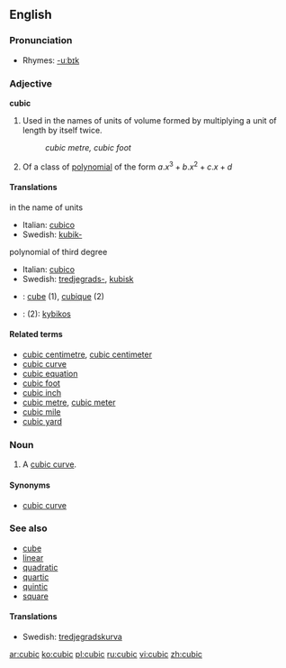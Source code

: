 ==English==

===Pronunciation===
*Rhymes: [[Rhymes:English:-uːbɪk|-uːbɪk]]

===Adjective===
'''cubic''' {{notcomp}}

# Used in the names of units of volume formed by multiplying a unit of length by itself twice. <!--note: this is correct; although there are three factors, there are only two multiplications-->
#:''cubic metre, cubic foot''
# {{math}} Of a class of [[polynomial]] of the form <math> a.x^3 + b.x^2 + c.x + d </math>

====Translations====
;in the name of units
*Italian: [[cubico]]
*Swedish: [[kubik-]]
;polynomial of third degree
*Italian: [[cubico]]
*Swedish: [[tredjegrads-]], [[kubisk]]

{{checktrans}}
*{{ttbc|French}}: [[cube]] (1), [[cubique]] (2)
*{{ttbc|Greek}}: (2): [[kybikos]]

====Related terms====
*[[cubic centimetre]], [[cubic centimeter]]
*[[cubic curve]]
*[[cubic equation]]
*[[cubic foot]]
*[[cubic inch]]
*[[cubic metre]], [[cubic meter]]
*[[cubic mile]]
*[[cubic yard]]

===Noun===
{{en-noun}}

# {{math}} A [[cubic curve]].

====Synonyms====
*[[cubic curve]]

===See also===
*[[cube]]
*[[linear]]
*[[quadratic]]
*[[quartic]]
*[[quintic]]
*[[square]]

====Translations====
*Swedish: [[tredjegradskurva]] {{c}}

[[ar:cubic]]
[[ko:cubic]]
[[pl:cubic]]
[[ru:cubic]]
[[vi:cubic]]
[[zh:cubic]]